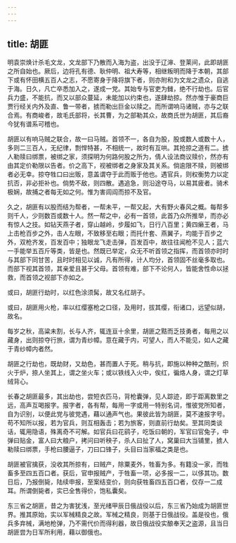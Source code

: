 ```yaml
---
---
---
```

title: 胡匪
---



明袁崇焕计杀毛文龙，文龙部下乃散而入海为盗，出没于辽渖、登莱间，此即胡匪之所自始也。厥后，边将孔有德、耿仲明、祖大寿等，相继叛明而降于本朝，其部下或有怀田横五百人之志，不愿寄身于降将旗下者，则亦附和为文龙之遗众，自逃于海。日久，凡亡卒悉加入之，遂成一党。其始专与官吏为雠，绝不行劫也。后官兵力盛，不能抗，而又以部众蔓延，未能加以约束也，遂肆劫掠。然亦惟于豪商巨贾行经关内外及直、鲁一带者，掳而勒出巨金以赎之。而所谓响马诸贼，亦与之联合焉。有商峻者，故毛氏部将，长其曹，为之部勒其众，故商氏世为胡匪，其后裔今犹有谱系可稽也。

胡匪以有响马贼之联合，故一曰马贼。首领不一，各自为股，股或数人或数十人，多则二三百人，无纪律，剽悍特甚，不相统一，故时有互哄。其抢掠之道有二。掳人勒赎曰绑票，被绑之家，须探明为何路何股之所为，倩人设法商议赎价，然亦有由其定价勒限以告者。价之高下，视被绑者之身家及其关系。倘逾限不赎，则被绑者必无幸。掠夺牲口曰出贩，意盖谓夺于此而贩于他也。遇官兵，则权衡势力以定抗否，非必拒补也。倘势不敌，则四散。遇追急，则沿途夺马，以易其疲者。骑术极娴，故捕之者每无如之何。惟为害闾阎而掠不及官。

久之，胡匪有以股而结为帮者，一帮未平，一帮又起，大有野火春风之概。每帮多则千人，少则数百或数十人。然一帮之中，必有一首领，此首乃众所推举，而亦必有惊人之技。如钻天燕子者，穿山越岭，步履如飞，日行八百里；黄四癞王者，马上击枪百步之外，击人左眼，不致移至右眼；而托什套、燕翼子，均能于百步之外，双枪齐发，百发百中；独眼龙飞走击弹，百发百中，故往往闻枪不见人；蓝六一手能举五百斤等类，皆是也。然既已举定，众无不听首领之指挥，而首领亦时时与其部下同甘苦，且时时相见以诚，凡有所得，计人均分，首领固不丝毫多取也。而部下视其首领，其亲爱且甚于父母。首领有难，部下不论何人，皆能舍性命以拯救，而首领之视部下亦如之。

或曰，胡匪行劫时，以红色涂须髯，故又名红胡子。

或曰，胡匪用火枪，率以红缨塞枪之口径，及用时，拔其缨，衔诸口，远望似胡，故名。

每岁之秋，高粱未割，长与人齐，辄连亘十余里，胡匪之黠而乏技勇者，每用之以藏身，出则掠夺行旅，谓为青纱幛。意在藏于内，可望人，而人不能见，如人之藏于青纱幛内者然。

胡匪之行劫也，既劫财，又劫色，甚而置人于死。稍与抗，即施以种种之酷刑，炽火于炉，捺人坐其上，谓之坐火车；或以铁线入火中，俟红，徧烙人身，谓之灯草绒背心。

长春之胡匪最多，其出劫也，尝短衣匹马，背枪囊弹，见人踪迹，即于距离数里之远，高声互喝报字。报字者，各有帮，每用一字或用一特别名词，惟彼党所知者，自为识别，以便此党与彼党遇，藉以通声气也。果彼此皆为胡匪，莫不速报字号。苟不知所以报，若为官兵，则互相轰击；若为旅客，则直前行劫矣。至其同类谈话，辄用隐语，殊离奇不可解。如官兵曰花鹞子，吃饭曰朝的，军官曰官兔子，中弹曰贴金，富人曰大粮户，拷问曰听秧子，杀人曰扯了人，窝巢曰大当铺里，掳人勒赎曰绑票，手枪曰腰逼子，刀曰口锋子，头目曰当家福之类是也。

胡匪被官擒获，没收其所掠有，曰贼产，除粟麦外，牲畜为多。有籍没一家，而牲畜多至四五百口者。获后，官申报贼产，于牲畜一项，必多报一二，以侈其功。数日后，乃报倒毙，陆续申报，至案结变价，则向获牲畜四五百口者，仅存一二成耳。所谓倒毙者，实已全售得价，饱私囊矣。

东三省之胡匪，昔之为害犹浅，至光绪甲辰日俄战役以后，东三省乃始成为胡匪世界。推其原始，实以军械精良之故。军械之精良，则基于日俄战役。盖是役也，俄兵多弃械，满地枪弹，乃不需代价而得利器，故日俄战役实酿奉天之盗源，且当日胡匪尝为日军所利用，藉以御俄也。